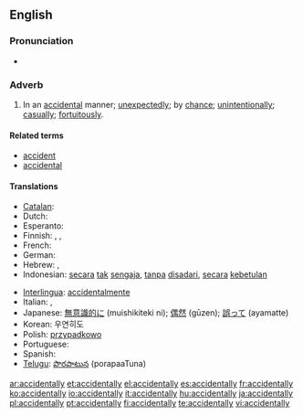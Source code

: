 ==English==

===Pronunciation===
* {{audio|en-us-accidentally.ogg|Audio (US)}}

===Adverb===
{{en-adv}}

# In an [[accidental]] manner; [[unexpectedly]]; by [[chance]]; [[unintentionally]]; [[casually]]; [[fortuitously]].

====Related terms====
* [[accident]]
* [[accidental]]

====Translations====
{{trans-top|unexpectedly, unintentionally}}
* [[Catalan]]: {{t|ca|accidentalment}}
* Dutch: {{t+|nl|toevallig}}
* Esperanto: {{t|eo|akcidente|xs=Esperanto}}
* Finnish: {{t-|fi|vahingossa}}, {{t+|fi|sattumalta}}, {{t-|fi|epähuomiossa}}
* French: {{t+|fr|accidentellement}}
* German: {{t-|de|versehentlich}}
* Hebrew: {{t|he|במקרה|tr=b'miqré}}, {{t|he|לא בכוונה|tr=lo' b'khavaná}}
* Indonesian: [[secara]] [[tak]] [[sengaja]], [[tanpa]] [[sadar|disadari]], [[secara]] [[kebetulan]]
{{trans-mid}}
* [[Interlingua]]: [[accidentalmente]]
* Italian: {{t+|it|casualmente}}, {{t+|it|accidentalmente}}
* Japanese: [[無意識的に]] (muishikiteki ni); [[偶然]] (gūzen); [[誤って]] (ayamatte)
* Korean: 우연히도
* Polish: [[przypadkowo]]
* Portuguese: {{t+|pt|acidentalmente}}
* Spanish: {{t-|es|accidentalmente}}
* [[Telugu]]:  [[పొరపాటున]] (porapaaTuna)
{{trans-bottom}}

[[ar:accidentally]]
[[et:accidentally]]
[[el:accidentally]]
[[es:accidentally]]
[[fr:accidentally]]
[[ko:accidentally]]
[[io:accidentally]]
[[it:accidentally]]
[[hu:accidentally]]
[[ja:accidentally]]
[[pl:accidentally]]
[[pt:accidentally]]
[[fi:accidentally]]
[[te:accidentally]]
[[vi:accidentally]]